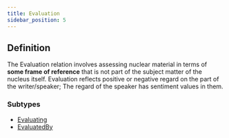 ```yaml
---
title: Evaluation
sidebar_position: 5
---
```


## Definition

The Evaluation relation involves assessing nuclear material in terms of **some frame of reference** that is not part of the subject matter of the nucleus itself.
Evaluation reflects positive or negative regard on the part of the writer/speaker;
The regard of the speaker has sentiment values in them.

### Subtypes
- [Evaluating](./evaluating.mdx)
- [EvaluatedBy](./evaluatedby.mdx)